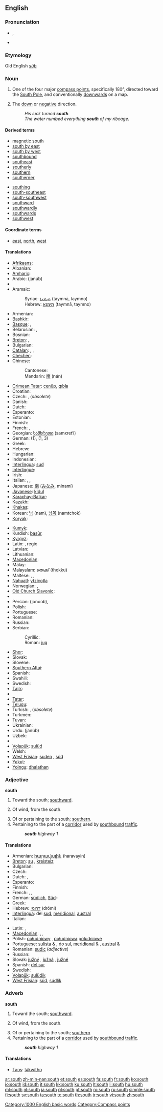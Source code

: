 {{wikipedia}}
{{also|South}}
==English==

===Pronunciation===
* {{IPA|/saʊθ/}}, {{SAMPA|/saUT/}}
* {{audio|en-us-south.ogg|Audio (US)}}
*: {{rhymes|aʊθ}}

===Etymology===
Old English ''[[sūþ]]''

===Noun===
{{en-noun|-}}

# One of the four major [[compass point]]s, specifically 180°, directed toward the [[South Pole]], and conventionally [[downwards]] on a map.
# {{figurative}} The [[down]] or [[negative]] direction.
#: ''His luck turned '''south'''.''
#: ''The water numbed everything '''south''' of my ribcage.''

====Derived terms====
{{top2}}
* [[magnetic south]]
* [[south by east]]
* [[south by west]]
* [[southbound]]
* [[southeast]]
* [[southerly]]
* [[southern]]
* [[southerner]]
{{mid2}}
* [[southing]]
* [[south-southeast]]
* [[south-southwest]]
* [[southward]]
* [[southwardly]]
* [[southwards]]
* [[southwest]]
{{bottom2}}

====Coordinate terms====
* {{sense|compass point}} [[east]], [[north]], [[west]]

====Translations====
{{trans-top|compass point}}
* [[Afrikaans]]: {{t-|af|suid|xs=Afrikaans}}
* Albanian: {{t-|sq|jug|m|xs=Albanian}}
* [[Amharic]]: {{t|am|ደቡብ|tr=däbub|sc=Ethi|xs=Amharic}}
* Arabic: {{Arab|[[جنوب]]}} (janúb)
* {{trreq|Aragonese}}
* Aramaic:
*: Syriac: [[ܬܝܡܢܐ]] (taymnā, taymno) {{f}}
*: Hebrew: [[תימנא]] (taymnā, taymno) {{f}}
* Armenian: {{t-|hy|հարավ|tr=harav|sc=Hayeren|xs=Armenian}}
* [[Bashkir]]: {{t|ba|көньяҡ|tr=könyaq|sc=Cyrl}}
* [[Basque]]: {{t|eu|hego|xs=Basque}}, {{t|eu|hegoalde|xs=Basque}}
* Belarusian: {{t|be|поўдзень|m|tr=póŭdzen′|sc=Cyrl}},  {{t|be|poŭdzień|m}}
* Bosnian: {{t-|bs|jug|m}}
* [[Breton]]: {{t-|br|su|m|xs=Breton}}, {{t|br|kreisteiz|m|xs=Breton}}
* Bulgarian: {{t+|bg|юг|m|tr=jug|sc=Cyrl}}
* [[Catalan]]: {{t-|ca|sud|m}}, {{t|ca|migdia|m}}, {{t|ca|migjorn|m}}
* [[Chechen]]: {{tø|ce|къилбе|tr=q̇ilbe|sc=Cyrl}}
* Chinese:
*: Cantonese: {{tø|yue|南|tr=naam4|sc=Hani|xs=Cantonese}}
*: Mandarin: [[南]] (nán)
* [[Crimean Tatar]]: [[cenüp]], [[qıbla]]
* Croatian: {{t-|hr|jug|m}}
* Czech: {{t-|cs|jih|m}}, {{t+|cs|poledne|n}} (''obsolete'')
* Danish: {{t+|da|syd}}
* Dutch: {{t+|nl|zuiden|n}}
* Esperanto: {{t-|eo|sudo|xs=Esperanto}}
* Estonian: {{t-|et|lõuna}}
* Finnish: {{t+|fi|etelä}}
* French: {{t+|fr|sud|m}}, {{t+|fr|midi|m}}
* Georgian: [[სამხრეთი]] (samxret‘i)
* German: {{t+|de|Süden|m}} (1), {{t+|de|Süd}} (1, 3)
* Greek: {{t+|el|νότος|m|tr=nótos|sc=Grek}}
* Hebrew: {{t+|he|דרום|m|tr=darόm|sc=Hebr}}
* Hungarian: {{t+|hu|dél}}
* Indonesian: {{t+|id|selatan|xs=Indonesian}}
* [[Interlingua]]: [[sud]]
* [[Interlingue]]: {{t-|ie|sude|xs=Interlingue}}
* Irish: {{t|ga|deisceart|m|xs=Irish}}
* Italian: {{t+|it|sud}}, {{t+|it|mezzogiorno}}, {{t+|it|meridione}}
* Japanese: [[南]] ([[みなみ]], minamí)
* [[Javanese]]: [[kidul]]
* [[Karachay-Balkar]]: {{tø|krc|къыбыла|tr=qıbıla|sc=Cyrl}}
* Kazakh: {{t|kk|оңтүстік|tr=oñtüstik|sc=Cyrl}}
* [[Khakas]]: {{tø|kjh|ӱстінзарых|tr=üstínzarıx|sc=Cyrl}}
* Korean: [[남]] (nam), [[남쪽]] (namtchok)
* [[Koryak]]: {{tø|kpy|эвʼтылаӈӄал|tr=ewtəlañqal|sc=Cyrl}}
{{trans-mid}}
* [[Kumyk]]: {{tø|kum|къыбла|tr=qıbla|sc=Cyrl}}
* Kurdish: [[başûr]], {{ku-Arab|[[باشور]]}}
* [[Kyrgyz]]: {{t|ky|түштүк|tr=tüştük|sc=Cyrl}}
* Latin: {{t+|la|meridies|m}}, regio {{t+|la|australis|f}}
* Latvian: {{t|lv|dienvidi|m|p}}
* Lithuanian: {{t+|lt|pietūs|m|p|xs=Lithuanian}}
* [[Macedonian]]: {{t-|mk|југ|m|tr=jug|sc=Cyrl|xs=Macedonian}}
* Malay: {{t-|ms|selatan|xs=Malay}}
* [[Malayalam]]: [[തെക്ക്]] (thekku)
* Maltese: {{t|mt|nofsinhar|xs=Maltese}}, {{t-|mt|sud|xs=Maltese}}, {{t|mt|t'isfel|xs=Maltese}}
* [[Nahuatl]]: [[ytzicotla]]
* Norwegian: {{t+|no|sør}}, {{t-|no|syd}}
* [[Old Church Slavonic]]: {{tø|cu|югъ|m|tr=jugŭ|sc=Cyrs}}
* {{trreq|Oriya}}
* Persian: {{fa-Arab|[[جنوب]]}} (jonoob),  {{t|fa|نیمروز|tr=nimruz|sc=fa-Arab}}
* Polish: {{t+|pl|południe|n}}
* Portuguese: {{t+|pt|sul|m}}
* Romanian: {{t+|ro|sud|n}}
* Russian: {{t+|ru|юг|m|tr=jug|sc=Cyrl}}
* Serbian:
*: Cyrillic: {{t-|sr|југ|m|sc=Cyrl}}
*: Roman: [[jug#Serbian|jug]] {{m}}
* [[Shor]]: {{tø|cjs|кÿнегей|tr=künegey|sc=Cyrl}}
* Slovak: {{t-|sk|juh|m}}
* Slovene: {{t+|sl|jug|m}}
* [[Southern Altai]]: {{tø|alt|тӱштӱк|tr=tüştük|sc=Cyrl}}
* Spanish: {{t+|es|sur|m}}
* Swahili: {{t+|sw|kusini|xs=Swahili}}
* Swedish: {{t+|sv|söder}}
* [[Tajik]]: {{t|tg|ҷануб|tr=canub|sc=Cyrl}}
* {{trreq|Tamil}}
* [[Tatar]]: {{t|tt|könyaq}}
* [[Telugu]]: {{t|te|దక్షిణం|tr=dakshiNaM|sc=Telu}}
* Turkish: {{t+|tr|güney}}, {{t|tr|cenup}} (''obsolete'')
* Turkmen: {{t|tk|günorta}}
* [[Tuvan]]: {{tø|tyv|мурнуу чүк|tr=murnuu çük|sc=Cyrl}}
* Ukrainian: {{t|uk|південь|m|tr=pívden′|sc=Cyrl}}
* Urdu: {{ur-Arab|[[جنوب]]}} (janúb) {{m}}
* Uzbek: {{t|uz|janub}}
* {{trreq|Vietnamese}}
* [[Volapük]]: [[sulüd]]
* Welsh: {{t-|cy|de|xs=Welsh}}
* [[West Frisian]]: [[suden]] {{n}}, [[súd]]
* [[Yakut]]: {{tø|sah|соҕуруу|tr=soğuruu|sc=Cyrl}}
* [[Yolngu]]: [[dhalathaŋ]]
{{trans-bottom}}

===Adjective===
'''south'''

# Toward the south; [[southward]].
# {{meteorology}} Of wind, from the south.
# Of or pertaining to the south; [[southern]].
# Pertaining to the part of a [[corridor]] used by [[southbound]] [[traffic]].
#: '''''south''' highway 1''

====Translations====
{{trans-top|of or pertaining to the south}}
* Armenian: [[հարավային]] (haravayin)
* [[Breton]]: [[su]] {{m}}, [[kreisteiz]] {{m}}
* Bulgarian: {{t-|bg|южен|m|tr=júžen|sc=Cyrl}}
* Czech: {{t-|cs|jižní}}
* Dutch: {{t+|nl|zuid}}, {{t-|nl|zuidelijk}}
* Esperanto: {{t-|eo|suda|xs=Esperanto}}
* Finnish: {{t+|fi|eteläinen}}
* French: {{t+|fr|sud}}, {{t+|fr|méridional}}, {{t+|fr|austral}}
* German: [[südlich]], [[Süd]]-
* Greek: {{t+|el|νότιος|tr=nótios|sc=Grek}}
* Hebrew: [[דרומי]] (drómi)
* [[Interlingua]]: del [[sud]], [[meridional]], [[austral]]
* Italian: {{t+|it|meridionale}}
{{trans-mid}}
* Latin: {{t+|la|australis|m|f}}, {{t-|la|australe|n}}
* [[Macedonian]]: {{t|mk|јужен|m|tr=júžen|sc=Cyrl|xs=Macedonian}},  {{t|mk|јужна|f|tr=júžna|sc=Cyrl|xs=Macedonian}},  {{t|mk|јужно|n|tr=júžno|sc=Cyrl|xs=Macedonian}}
* Polish: [[południowy]] {{m}}, [[południowa]] {{f}} [[południowe]] {{n}}
* Portuguese: [[sulista]] {{m}} & {{f}}, do [[sul]], [[meridional]] {{m}} & {{f}}, [[austral]] {{m}} & {{f}}
* Romanian: [[sudic]] (''adjective'')
* Russian: {{t+|ru|южный|tr=júžyj|sc=Cyrl}}
* Slovak: [[južný]] {{m}}, [[južná]] {{f}}, [[južné]] {{n}}
* Spanish: [[del sur]]
* Swedish: {{t+|sv|syd}}
* [[Volapük]]: [[sulüdik]]
* [[West Frisian]]: [[súd]], [[súdlik]]
{{trans-bottom}}

===Adverb===
'''south'''

# Toward the south; [[southward]].
# {{meteorology}} Of wind, from the south.
# Of or pertaining to the south; [[southern]].
# Pertaining to the part of a [[corridor]] used by [[southbound]] [[traffic]].
#: '''''south''' highway 1''

====Translations====
* [[Taos]]: [[tə́kwitho]]

[[Category:1000 English basic words]]
[[Category:Compass points]]

[[ar:south]]
[[zh-min-nan:south]]
[[et:south]]
[[es:south]]
[[fa:south]]
[[fr:south]]
[[ko:south]]
[[io:south]]
[[id:south]]
[[it:south]]
[[kk:south]]
[[ku:south]]
[[lt:south]]
[[li:south]]
[[hu:south]]
[[ml:south]]
[[nl:south]]
[[ja:south]]
[[pl:south]]
[[pt:south]]
[[ro:south]]
[[ru:south]]
[[simple:south]]
[[fi:south]]
[[sv:south]]
[[ta:south]]
[[te:south]]
[[th:south]]
[[tr:south]]
[[vi:south]]
[[zh:south]]